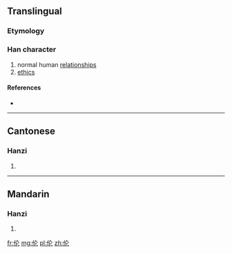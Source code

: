 {{also|倫}}
==Translingual==

===Etymology===
{{Han simp|倫|f=侖|t=仑}}

===Han character===
{{Han char|rn=9|rad=人|as=04|sn=6|four=|canj=人人心 (OOP)|ids=⿰[[亻]][[仑]]}}

# normal human [[relationships]]
# [[ethics]]

====References====
* {{Han ref|kx=0096.121|hdz=10124.100|uh=4F26|ud=20262}}

----

==Cantonese==

===Hanzi===
{{yue-hanzi|jyut=|y=leun4|tra=倫}}

# {{defn|lang=yue|sort=人04}}

----

==Mandarin==

===Hanzi===
{{cmn-hanzi|tra=倫|pin=[[lún]] ([[lun2]])|wg=lun<sup>2</sup>}}

# {{defn|lang=cmn|sort=人04}}

[[fr:伦]]
[[mg:伦]]
[[pl:伦]]
[[zh:伦]]